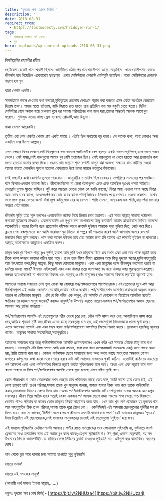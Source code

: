 ```yaml
---
title: 'হৃদয়ের ঋণ (প্রথম কিস্তি)'
description: ''
date: 2018-08-31
redirect_from:
  - https://lostmodesty.com/hridoyer-rin-1/
tags:
  - আমাদের সন্তান পর্ন দেখে
  - ব্লগ
hero: /uploads/wp-content-uploads-2018-08-31.png
---
```


বিসমিল্লাহির রহমানীর রহীম।

ছোটবেলা থেকেই খাম খেয়ালী ছিলাম।ভার্সিটিতে ওঠার পর খামখেয়ালীপনা আরো বেড়েছিল। খামখেয়ালীপনার তোড়ে জীবনটা হয়ে গিয়েছিল একেবারেই ছন্নছাড়া। প্রথম সেমিস্টারের রেজাল্ট মোটামুটি হয়েছিল। পরের সেমিস্টারের রেজাল্ট খারাপ হল খুব।

ধাক্কা খেলাম একটা।

সমাজটাকে বদলে দেওয়ার কথা বলতো,মুক্তিযুদ্ধের চেতনায় দেশপ্রেম গড়ার কথা বলতো এমন একটা সংগঠনে স্বেচ্ছাশ্রম দিতাম তখন। গাধার মতো খাটতাম, বাড়ি ফিরতে রাত হতো, প্রায় প্রতিদিন বাবা মার বকুনি খেতে হতো। দ্বিতীয় সেমিস্টার শেষে অবাক হয়ে দেখলাম ঘুনে ধরা সমাজ পরিবর্তনের কথা বলে যারা,তাদের অন্তরেই অনেক আগে ঘুন ধরেছে। মুক্তিযুদ্ধ এদের কাছে স্রেফ ব্যাবসার প্রোডাক্ট,আর কিছুনা।

ধাক্কা খেলাম আরেকটা।

তৃতীয় এবং শেষ ধাক্কাটা খেলাম প্রায় একই সময়ে । এটাই ছিল সবচেয়ে বড় ধাক্কা। সে অনেক কথা, অন্য কোথাও অন্য একদিন বলব ইনশা আল্লাহ্‌।

এখন পেছনে ফিরে দেখলে,সেই দিনগুলোর কথা ভাবলে অটোমেটিক বেশ বড়সড় একটা আলহামদুলিল্লাহ্‌ চলে আসে অন্তর থেকে। সেই সময়,সেই ধাক্কাগুলো আমার খুব বেশি প্রয়োজন ছিল। সেই ধাক্কাগুলো না খেলে হয়তো আর প্রত্যাবর্তন করা হতো হতোনা আমার রবের দিকে। হেমন্ত আর মান্নাদে শুনে রুপালী আগুন ঝরা অসংখ্য নক্ষত্রের রাত কাটিয়ে দেওয়া আমার হয়তো কোনদিন সুযোগ হতোনা শেষ রাতে উঠে রবের সামনে নতমুখে দাঁড়ানোর।

সেই সন্ধ্যাটার কথা কোনদিন ভুলতে পারবোনা । জানুয়ারীর ৩ তারিখ ছিল বোধহয়। মাগরিবের সালাতের পর মসজিদে বসে ছিলাম একরাশ হতাশা নিয়ে। জীবনের হিসেব না মেলা ঘটনাগুলো একে একে আসছিল দুঃখের পসরা সাজিয়ে। ভেতরটা দুমড়ে মুচড়ে যাচ্ছিল। হুট করে অন্তরের ভেতর থেকে কে জানি বললো,‘ ফিরে আয়, এখনো সময় আছে ফিরে আয় তোর রবের কাছে, আত্মসমর্পণ কর তোর রবের কাছে পরিপূর্ণভাবে। সিজদায় পড়ে গেলাম। তওবা করলাম। অশ্রুর সঙ্গে সঙ্গে বুকের ভেতর জমাট বাঁধা দুঃখ কষ্টগুলোও বের হয়ে গেল। শান্তি পেলাম, অন্যরকম এক শান্তি,যার বর্ণনা দেওয়ার ক্ষমতা নেই আমার।

জীবনটা সুস্থির হতে শুরু করলেও একাডেমিক লাইফ নিয়ে ছিলাম চরম হতাশায়। এই সময় আল্লাহ্‌ সাহায্য পাঠালেন রুমমেট দুইজনের মাধ্যমে। একরুমমেটের এক দুপুরে বলা অগোছালো কিছু কথাবার্তা আমার আত্মবিশ্বাস ফিরিয়ে আনলো অনেকটাই। পরের তিনটা বছর প্রত্যেকটা পরীক্ষার আগে রুমমেট দুইজন আমাকে পড়া বুঝিয়ে দিত, নোট করে দিত। ক্লাসে শেষ বেঞ্চগুলোতে বসে আমি আরামসে ঘুম দিতাম বা গল্পের বই পড়তাম কারণ আমি জানতাম আমার রুমমেট মনযোগ দিয়ে ক্লাস করছে। পাস করা অনেক কষ্টকর হয়ে যেত আমার জন্য যদি আমার এই রুমমেট দুইজন না থাকতো। আল্লাহ্‌ আমাদেরকে জান্নাতেও একত্রিত করুক।

মানুষ যখন খুব বিপদে পড়ে,দুঃখ দুর্দশা,হতাশা আর গ্লানি যখন মানুষকে ঘিরে ধরে তখন একা একা তার পক্ষে লড়াই করে টিকে থাকা অসম্ভব রকমের কঠিন হয়ে পড়ে। তখন তার ভীষণ ভীষণ প্রয়োজন পড়ে কিছু হৃদয়ের ঋণের,দুটো সহানুভূতি আর উৎসাহের কথা,কিছু সান্ত্বনা, কিছু সাহস যোগানো মানুষের। একা একা মানুষের পক্ষে জীবনযুদ্ধ কতসময় ধরেই বা চালিয়ে যাওয়া সম্ভব? ইসলাম এইজন্যেই একা একা থাকার চেয়ে জামাআত বদ্ধ হয়ে থাকার ওপর গুরুত্বারোপ করেছে। দলবদ্ধ হয়ে থাকলেই না শয়তানের বিরুদ্ধে এবং আল্লাহ্‌ ও তাঁর রাসুলের (সাঃ) শত্রুদের বিরুদ্ধে লড়াইটা জুতসই হবে।

আমাদের সমাজে সবচেয়ে বেশী ভুল বোঝা হয় বোধহয় পর্ন/মাস্টারবেশনে আসক্তদেরকে।এই ছেলেদের দুঃখ-কষ্ট আর দীর্ঘশ্বাসগুলো এই সমাজ কোনদিন বোঝেনি,বোঝার চেষ্টাও করেনি। পর্ন/মাস্টারবেশন আসক্তির ভয়াবহতা অনুভব করতে পারেন না বেশীরভাগ মানুষই। এটা যে কি গভীর এক অসুখ, এই আসক্তি যে কোকেন বা হিরোইন আসক্তির মতোই ক্ষতিকর তা কয়জন মানুষ জানেন? কয়জন মানুষই’বা উপলব্ধি করতে পারেন একজন পর্ন/মাস্টারবেশনে আসক্ত ছেলের অবসাদ আর গ্লানির গভীরতা?

পর্ন/মাস্টারবেশন আসক্তি এই ছেলেগুলোর শরীর ভেঙ্গে চুরে দেয়, যৌন শক্তি ধ্বংস করে দেয়, আত্মবিশ্বাস ধ্বংস করে দেয়,আত্মিক শূন্যতা সৃষ্টি করে,জীবন এদের কাছে নরকতুল্য মনে হয়, এই ছেলেগুলো নিজেদেরকে প্রচন্ড ঘৃণা করে। এদের অনেকের পক্ষেই একা একা সম্ভব হয়না পর্ন/মাস্টারবেশন আসক্তির বিরুদ্ধে লড়াই করার। প্রয়োজন হয় কিছু হৃদয়ের ঋণের। মানুষের সাহায্য সহযোগিতা,সহানুভূতির।

আমাদের সমাজের রন্ধ্রে রন্ধ্রে পর্ন/মাস্টারবেশন আসক্তি প্রবেশ করলেও এখন পর্যন্ত এই সমাজে এটাকে ট্যাবু করে রাখা হয়েছে। খোলাখুলি এটা নিয়ে তেমন কেউ কথা বলেনা, যারা কথা বলে অনেকসময়ই তাদেরকে একটু অন্য চোখে দেখা হয়, ঠাট্টা তামাশা করা হয়। একজন পর্নআসক্ত ছেলে সাহায্যের জন্য অন্য কারো কাছে যাবে,তার অন্ধকার,গোপন জগতের কষ্টগুলোর কথা কারো সঙ্গে শেয়ার করবে এটা এই সমাজের বাস্তবতায় খুবই কঠিন। এতোটাই কঠিন যে এরচেয়ে পর্ন আসক্তরা একা একা পর্নআসক্তির বিরুদ্ধে লড়াই করাটা সুবিধাজনক মনে করে। অথচ একা একা লড়াই করে অন্য কারো সাহায্য না নিয়ে পর্ন/মাস্টারবেশন আসক্তি থেকে মুক্ত হয়েছে এমন নজির খুবই কম।

কোন গাঁজাখোর বা কোন বোতলবাজ যখন স্বেচ্ছায় তার পরিবারের কাছে যেয়ে বলে,‘আমি ভালো হয়ে যেতে চাই, এই নেশা ছাড়তে চাই’ তখন পরিবার,সমাজ তাকে খুব সাধুবাদ জানায়, হাজার হাজার টাকা খরচ করে তাকে কাউন্সেলিং করায়,মাদকাসক্ত নিরাময় কেন্দ্রে নিয়ে যায়। অথচ পর্ন/মাস্টারবেশন আসক্তি এই নেশাগুলোর চেয়েও অনেক অনেকগুন ভয়ংকর। জীবন নিয়ে অতিষ্ঠ হবার পরেই কেবল একজন পর্ন আসক্ত ছেলে লজ্জা শরমের মাথা খেয়ে, শত দ্বিধাদ্বন্দে ভোগার পরেও পরিবার বা কাছের কোন মানুষের নিকট সাহায্যের জন্য যায়। যখন তার খুব বেশি প্রয়োজন হয় হৃদয়ের ঋন আর সহানুভূতির ঠিক তখন পরিবার,সমাজ তাকে দূরে ঠেলে দেয় । একনিমিষেই এই অসহায় ছেলেগুলোর পৃথিবীর সব রং নিভে যায়। বাবা মা ভাবেন, ‘ছি!ছি! আমার ছেলে কীভাবে এতোটা খারাপ হয়ে গেল!’ যেই সমাজের মানুষজন ‘গুডবয়’ ট্যাগ দিয়েছিল এই ছেলেদেরকে,সেই সমাজের মানুষজনের চোখেই এই ছেলেগুলো ‘লুইচ্চা’ হয়ে যায়।

এই সমাজে লুইচ্চামির ডেফিনেশানটা আলাদা। গভীর রাতে গার্লফ্রেন্ডের সঙ্গে ফোনালাপ লুইচ্চামি না, ফুটপাতে জাস্ট ফ্রেন্ডদের মধ্যে ঢলাঢলির সময় এই সমাজ চুপ করে থাকে;এইগুলা লুইচ্চামি না। ঈদ,পুজা,একুশে ফেব্রুয়ারী, সহ সব উৎসবের দিনকে ভ্যালেন্টাইন ডে বানিয়ে ফেলে লিটনের ফ্ল্যাটে যাওয়াও লুইচ্চামি না। এইগুলা বরং স্বাভাবিক। বয়সের দোষ।

পাপ থেকে দূরে সরে থাকার জন্য সাহায্য চাওয়াটা শুধু লুইচ্চামি!

হায়রে সমাজ!

হায়রে এই সমাজের মানুষ!

(আগামী পর্বে সমাপ্য ইনশা আল্লাহ্‌......)

পড়ুনঃ হৃদয়ের ঋণ (শেষ কিস্তি)- [https://bit.ly/2NHUza4](https://bit.ly/2NHUza4)
